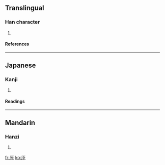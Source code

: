 ==Translingual==
===Han character===
{{Han char|rn=27|rad=厂|as=07|sn=9|four=7124<sub>1</sub>|canj=一卜廿十 (MYTJ)}}
# {{defn|Han}}
====References====
{{Han ref|kx=0161.200|dkj=02943|dj=0368.010|hdz=10073.050|uh=5397|ud=21399|bh=CDF6|bd=52726}}
----
==Japanese==
===Kanji===
{{ja-kanji|grade=|rs=厂07}}
# {{defn|Japanese}} 
====Readings====
{{ja-readings|on=[[てい]] (tei), [[だい]] (dai)|kun=}}
----
==Mandarin==
===Hanzi===
{{cmn-hanzi|pin=[[tí]] ([[ti2]]), [[yuàn]] ([[yuan4]])|wg=t'i<sup>2</sup>, yüan<sup>4</sup>}}
# {{defn|Mandarin}}

[[fr:厗]]
[[ko:厗]]